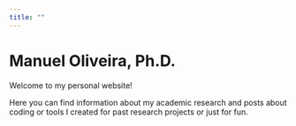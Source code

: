 ```yaml
---
title: ""
---
```


# Manuel Oliveira, Ph.D.

Welcome to my personal website!

Here you can find information about my academic research and posts about coding or tools I created for past research projects or just for fun.
